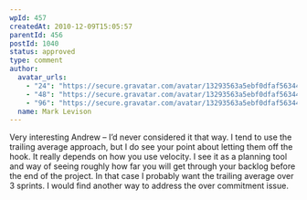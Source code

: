 ```yaml
---
wpId: 457
createdAt: 2010-12-09T15:05:57
parentId: 456
postId: 1040
status: approved
type: comment
author:
  avatar_urls:
    - "24": "https://secure.gravatar.com/avatar/13293563a5ebf0dfaf56344996d77811?s=24&d=mm&r=g"
    - "48": "https://secure.gravatar.com/avatar/13293563a5ebf0dfaf56344996d77811?s=48&d=mm&r=g"
    - "96": "https://secure.gravatar.com/avatar/13293563a5ebf0dfaf56344996d77811?s=96&d=mm&r=g"
  name: Mark Levison
---
```


Very interesting Andrew – I’d never considered it that way. I tend to use the trailing average approach, but I do see your point about letting them off the hook. It really depends on how you use velocity. I see it as a planning tool and way of seeing roughly how far you will get through your backlog before the end of the project. In that case I probably want the trailing average over 3 sprints. I would find another way to address the over commitment issue.